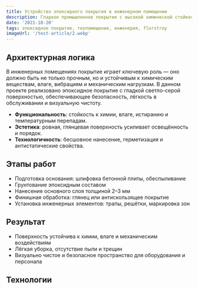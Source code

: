 ```yaml
---
title: Устройство эпоксидного покрытия в инженерном помещении
description: Гладкое промышленное покрытие с высокой химической стойкостью и визуальной чистотой
date: '2021-10-20'
tags: эпоксидное покрытие, техпомещение, инженерия, florstroy
imageUrl: '/test-article/2.webp'
---
```


<Quote
  content="Покрытие обеспечивает герметичность, стойкость к химии и визуальную чистоту пространства."
  author="FlorStroy"
  cite="https://florstroy.ru/"
/>

## Архитектурная логика

В инженерных помещениях покрытие играет ключевую роль — оно должно быть не только прочным, но и устойчивым к химическим веществам, влаге, вибрациям и механическим нагрузкам. В данном проекте реализовано эпоксидное покрытие с гладкой светло-серой поверхностью, обеспечивающее безопасность, лёгкость в обслуживании и визуальную чистоту.

- **Функциональность**: стойкость к химии, влаге, истиранию и температурным перепадам.
- **Эстетика**: ровная, глянцевая поверхность усиливает освещённость и порядок.
- **Технологичность**: бесшовное нанесение, герметизация и антистатические свойства.

## Этапы работ

- Подготовка основания: шлифовка бетонной плиты, обеспыливание
- Грунтование эпоксидным составом
- Нанесение основного слоя толщиной 2–3 мм
- Финишная обработка: глянец или антискользящее покрытие
- Установка инженерных элементов: трапы, решётки, маркировка зон

<ArticleImage src="/test-article/2.webp" alt="Эпоксидное покрытие в инженерном помещении" />

## Результат

- Поверхность устойчива к химии, влаге и механическим воздействиям
- Лёгкая уборка, отсутствие пыли и трещин
- Визуально чистое и безопасное пространство для оборудования и персонала

<Quote
  content="Покрытие выдерживает вибрации, химические моющие средства и постоянную эксплуатацию без признаков износа."
  author="Технический специалист FlorStroy"
  cite="https://florstroy.ru/"
/>

## Технологии

<Code
  code="Основание: бетон B25 W6 F200  
Покрытие: эпоксидное двухкомпонентное  
Толщина: 2–3 мм  
Герметизация: Sika ProSeal  
Оборудование: шлифмашины, ракли, валики, лазерный нивелир"
  language="text"
/>
